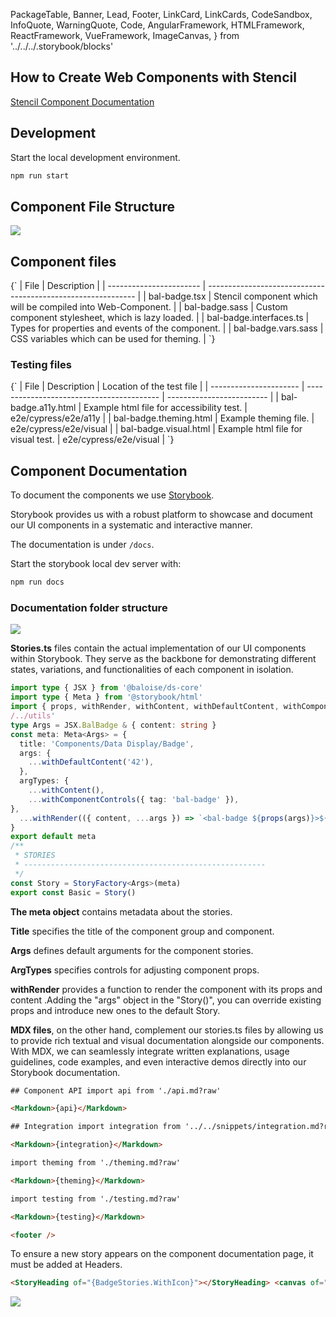   PackageTable,
  Banner,
  Lead,
  Footer,
  LinkCard,
  LinkCards,
  CodeSandbox,
  InfoQuote,
  WarningQuote,
  Code,
  AngularFramework,
  HTMLFramework,
  ReactFramework,
  VueFramework,
  ImageCanvas,
} from '../../../.storybook/blocks'

<Meta title="Development/Contributing/How to work with the Components" />

<Banner label="How to work with the Components" section="Contributing" />

## How to Create Web Components with Stencil

[Stencil Component Documentation
](https://stenciljs.com/docs/introduction)

## Development

Start the local development environment.

```bash
npm run start
```

## Component File Structure


<img src={FileStructure} />

## Component files

<Markdown>
  {`
| File                    | Description                                                  |
| ----------------------- | ------------------------------------------------------------ |
| bal-badge.tsx           | Stencil component which will be compiled into Web-Component. |
| bal-badge.sass          | Custom component stylesheet, which is lazy loaded.           |
| bal-badge.interfaces.ts | Types for properties and events of the component.            |
| bal-badge.vars.sass     | CSS variables which can be used for theming.                 |
  `}
</Markdown>

### Testing files

<Markdown>
  {`
| File                   | Description                               | Location of the test file |
| ---------------------- | ----------------------------------------- | ------------------------- |
| bal-badge.a11y.html    | Example html file for accessibility test. | e2e/cypress/e2e/a11y      |
| bal-badge.theming.html | Example theming file.                     | e2e/cypress/e2e/visual    |
| bal-badge.visual.html  | Example html file for visual test.        | e2e/cypress/e2e/visual    |
  `}
</Markdown>

## Component Documentation

To document the components we use [Storybook](https://storybook.js.org).

Storybook provides us with a robust platform to showcase and document our UI components in a systematic and interactive manner.

The documentation is under `/docs`.

Start the storybook local dev server with:

```bash
npm run docs
```

### Documentation folder structure


<img src={DocFileStructure} />

**Stories.ts** files contain the actual implementation of our UI components within Storybook.
They serve as the backbone for demonstrating different states, variations, and functionalities of each
component in isolation.

```ts
import type { JSX } from '@baloise/ds-core'
import type { Meta } from '@storybook/html'
import { props, withRender, withContent, withDefaultContent, withComponentControls, StoryFactory } from '..
/../utils'
type Args = JSX.BalBadge & { content: string }
const meta: Meta<Args> = {
  title: 'Components/Data Display/Badge',
  args: {
    ...withDefaultContent('42'),
  },
  argTypes: {
    ...withContent(),
    ...withComponentControls({ tag: 'bal-badge' }),
},
  ...withRender(({ content, ...args }) => `<bal-badge ${props(args)}>${content}</bal-badge>`),
}
export default meta
/**
 * STORIES
 * ------------------------------------------------------
 */
const Story = StoryFactory<Args>(meta)
export const Basic = Story()
```

**The meta object** contains metadata about the stories.

**Title** specifies the title of the component group and component.

**Args** defines default arguments for the component stories.

**ArgTypes** specifies controls for adjusting component props.

**withRender** provides a function to render the component with its props and content .Adding the "args" object in the "Story()", you can override existing props and introduce new ones to the default Story.

**MDX files**, on the other hand, complement our stories.ts files by allowing us to provide rich textual and visual documentation alongside our components. With MDX, we can seamlessly integrate written explanations, usage guidelines, code examples, and even interactive demos directly into our Storybook documentation.

```html
## Component API import api from './api.md?raw'

<Markdown>{api}</Markdown>

## Integration import integration from '../../snippets/integration.md?raw'

<Markdown>{integration}</Markdown>

import theming from './theming.md?raw'

<Markdown>{theming}</Markdown>

import testing from './testing.md?raw'

<Markdown>{testing}</Markdown>

<footer />
```

To ensure a new story appears on the component documentation page, it must be added at Headers.

```html
<StoryHeading of="{BadgeStories.WithIcon}"></StoryHeading> <canvas of="{BadgeStories.WithIcon}" />
```


<img src={DocStructure} />
